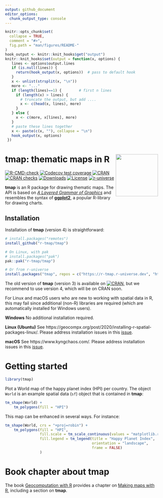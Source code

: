 ```yaml
---
output: github_document
editor_options: 
  chunk_output_type: console
---
```



```r
knitr::opts_chunk$set(
  collapse = TRUE,
  comment = "#>",
  fig.path = "man/figures/README-"
)
hook_output <- knitr::knit_hooks$get("output")
knitr::knit_hooks$set(output = function(x, options) {
   lines <- options$output.lines
   if (is.null(lines)) {
     return(hook_output(x, options))  # pass to default hook
   }
   x <- unlist(strsplit(x, "\n"))
   more <- "..."
   if (length(lines)==1) {        # first n lines
     if (length(x) > lines) {
       # truncate the output, but add ....
       x <- c(head(x, lines), more)
     }
   } else {
     x <- c(more, x[lines], more)
   }
   # paste these lines together
   x <- paste(c(x, ""), collapse = "\n")
   hook_output(x, options)
 })
```

# tmap: thematic maps in R <img src="man/figures/logo.png" align="right" height="139" alt="" />

<!-- badges: start -->
[![R-CMD-check](https://github.com/r-tmap/tmap/actions/workflows/R-CMD-check.yaml/badge.svg)](https://github.com/r-tmap/tmap/actions/workflows/R-CMD-check.yaml)
[![Codecov test coverage](https://codecov.io/gh/r-tmap/tmap/branch/master/graph/badge.svg)](https://app.codecov.io/gh/r-tmap/tmap?branch=master)
[![CRAN](https://www.r-pkg.org/badges/version/tmap)](https://cran.r-project.org/package=tmap) 
[![CRAN checks](https://cranchecks.info/badges/worst/tmap)](https://cran.r-project.org/web/checks/check_results_tmap.html)
[![Downloads](https://cranlogs.r-pkg.org/badges/tmap?color=brightgreen)](https://www.r-pkg.org:443/pkg/tmap)
[![License](https://img.shields.io/badge/License-GPL%20v3-brightgreen.svg?style=flat)](https://www.gnu.org/licenses/gpl-3.0.html)
[![r-universe](https://r-tmap.r-universe.dev/badges/tmap)](https://r-tmap.r-universe.dev/tmap)
<!-- badges: end -->

**tmap** is an R package for drawing thematic maps. The API is based on [*A Layered Grammar of Graphics*][4] and resembles the syntax of [**ggplot2**][3], a popular R-library for drawing charts.

## Installation

Installation of **tmap** (version 4) is straightforward:

```r
# install.packages("remotes")
install_github("r-tmap/tmap")

# On Linux, with pak
# install.packages("pak")
pak::pak("r-tmap/tmap")

# Or from r-universe
install.packages("tmap", repos = c("https://r-tmap.r-universe.dev", "https://cloud.r-project.org"))
```

The old version of **tmap** (version 3) is available on [![CRAN](https://www.r-pkg.org/badges/version/tmap)](https://cran.r-project.org/package=tmap), but we recommend to use version 4, which will be on CRAN soon.

For Linux and macOS users who are new to working with spatial data in R, this may fail since additional (non-R) libraries are required (which are automatically installed for Windows users).

**Windows**
No additional installation required.

**Linux (Ubuntu)**
See https://geocompx.org/post/2020/installing-r-spatial-packages-linux/. Please address installation issues in this [issue](https://github.com/r-tmap/tmap/issues/150).

**macOS**
See https://www.kyngchaos.com/. Please address installation issues in this [issue](https://github.com/r-tmap/tmap/issues/149).

#  Getting started

```r
library(tmap)
```

Plot a World map of the happy planet index (HPI) per country.
The object `World` is an example spatial data (`sf`) object that is contained in **tmap**:

```r
tm_shape(World) +
	tm_polygons(fill = "HPI")
```

This map can be enhanced in several ways. 
For instance:

```r
tm_shape(World, crs = "+proj=robin") +
	tm_polygons(fill = "HPI",
				fill.scale = tm_scale_continuous(values = "matplotlib.rd_yl_bu"),
				fill.legend = tm_legend(title = "Happy Planet Index",
										orientation = "landscape", 
										frame = FALSE)
				)
```

# Book chapter about tmap

The book [Geocomputation with R](https://r.geocompx.org/) provides a chapter on [Making maps with R](https://r.geocompx.org/adv-map), including a section on **tmap**.


[3]: https://cran.r-project.org/package=ggplot2
[4]: https://vita.had.co.nz/papers/layered-grammar.pdf
